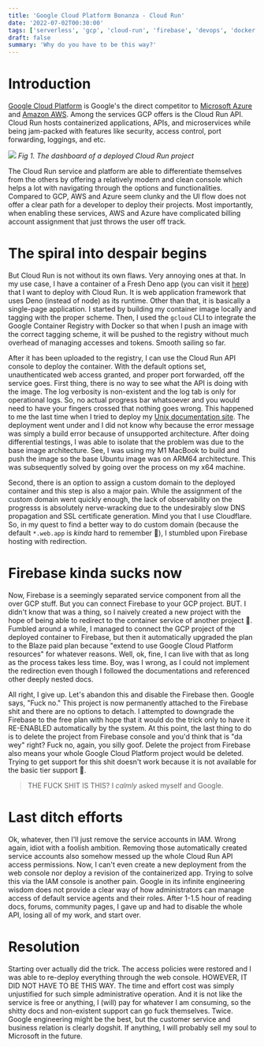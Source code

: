 ```yaml
---
title: 'Google Cloud Platform Bonanza - Cloud Run'
date: '2022-07-02T00:30:00'
tags: ['serverless', 'gcp', 'cloud-run', 'firebase', 'devops', 'docker', 'container', 'networking']
draft: false
summary: 'Why do you have to be this way?'
---
```


# Introduction

[Google Cloud Platform](https://cloud.google.com) is Google's the direct competitor to [Microsoft Azure](azure.com) and [Amazon AWS](https://aws.amazon.com). Among the services GCP offers is the Cloud Run API. Cloud Run hosts containerized applications, APIs, and microservices while being jam-packed with features like security, access control, port forwarding, loggings, and etc.

<img src="/static/images/devops-gcp-cloudrun.png"></img>
_Fig 1. The dashboard of a deployed Cloud Run project_

The Cloud Run service and platform are able to differentiate themselves from the others by offering a relatively modern and clean console which helps a lot with navigating through the options and functionalities. Compared to GCP, AWS and Azure seem clunky and the UI flow does not offer a clear path for a developer to deploy their projects. Most importantly, when enabling these services, AWS and Azure have complicated billing account assignment that just throws the user off track.

# The spiral into despair begins

But Cloud Run is not without its own flaws. Very annoying ones at that. In my use case, I have a container of a Fresh Deno app (you can visit it [here](https://fresh.hoanganh.dev)) that I want to deploy with Cloud Run. It is web application framework that uses Deno (instead of node) as its runtime. Other than that, it is basically a single-page application. I started by building my container image locally and tagging with the proper scheme. Then, I used the `gcloud` CLI to integrate the Google Container Registry with Docker so that when I push an image with the correct tagging scheme, it will be pushed to the registry without much overhead of managing accesses and tokens. Smooth sailing so far.

After it has been uploaded to the registry, I can use the Cloud Run API console to deploy the container. With the default options set, unauthenticated web access granted, and proper port forwarded, off the service goes. First thing, there is no way to see what the API is doing with the image. The log verbosity is non-existent and the log tab is only for operational logs. So, no actual progress bar whatsoever and you would need to have your fingers crossed that nothing goes wrong. This happened to me the last time when I tried to deploy my [Unix documentation site](https://unix.hoanganh.dev). The deployment went under and I did not know why because the error message was simply a build error because of unsupported architecture. After doing differential testings, I was able to isolate that the problem was due to the base image architecture. See, I was using my M1 MacBook to build and push the image so the base Ubuntu image was on ARM64 architecture. This was subsequently solved by going over the process on my x64 machine.

Second, there is an option to assign a custom domain to the deployed container and this step is also a major pain. While the assignment of the custom domain went quickly enough, the lack of observability on the progresss is absolutely nerve-wracking due to the undesirably slow DNS propagation and SSL certificate generation. Mind you that I use Cloudflare. So, in my quest to find a better way to do custom domain (because the default `*.web.app` is _kinda_ hard to remember 🤡), I stumbled upon Firebase hosting with redirection.

# Firebase kinda sucks now

Now, Firebase is a seemingly separated service component from all the over GCP stuff. But you can connect Firebase to your GCP project. BUT. I didn't know that was a thing, so I naively created a new project with the hope of being able to redirect to the container service of another project 🤡. Fumbled around a while, I managed to connect the GCP project of the deployed container to Firebase, but then it automatically upgraded the plan to the Blaze paid plan because "extend to use Google Cloud Platform resources" for whatever reasons. Well, ok, fine, I can live with that as long as the process takes less time. Boy, was I wrong, as I could not implement the redirection even though I followed the documentations and referenced other deeply nested docs.

All right, I give up. Let's abandon this and disable the Firebase then. Google says, "Fuck no." This project is now permanently attached to the Firebase shit and there are no options to detach. I attempted to downgrade the Firebase to the free plan with hope that it would do the trick only to have it RE-ENABLED automatically by the system. At this point, the last thing to do is to delete the project from Firebase console and you'd think that is "da wey" right? Fuck no, again, you silly goof. Delete the project from Firebase also means your whole Google Cloud Platform project would be deleted. Trying to get support for this shit doesn't work because it is not available for the basic tier support 🤡.

> THE FUCK SHIT IS THIS?
> I _calmly_ asked myself and Google.

# Last ditch efforts

Ok, whatever, then I'll just remove the service accounts in IAM. Wrong again, idiot with a foolish ambition. Removing those automatically created service accounts also somehow messed up the whole Cloud Run API access permissions. Now, I can't even create a new deployment from the web console nor deploy a revision of the containerized app. Trying to solve this via the IAM console is another pain. Google in its infinite engineering wisdom does not provide a clear way of how administrators can manage access of default service agents and their roles. After 1-1.5 hour of reading docs, forums, community pages, I gave up and had to disable the whole API, losing all of my work, and start over.

# Resolution

Starting over actually did the trick. The access policies were restored and I was able to re-deploy everything through the web console. HOWEVER, IT DID NOT HAVE TO BE THIS WAY. The time and effort cost was simply unjustified for such simple administrative operation. And it is not like the service is free or anything, I (will) pay for whatever I am consuming, so the shitty docs and non-existent support can go fuck themselves. Twice. Google engineering might be the best, but the customer service and business relation is clearly dogshit. If anything, I will probably sell my soul to Microsoft in the future.
